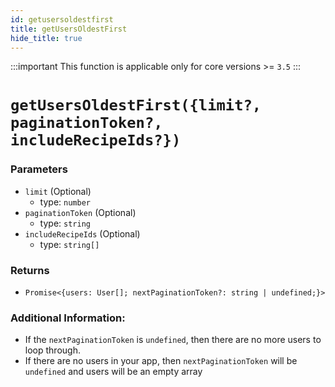 ```yaml
---
id: getusersoldestfirst
title: getUsersOldestFirst
hide_title: true
---
```


:::important
This function is applicable only for core versions >= `3.5`
:::

# ``getUsersOldestFirst({limit?, paginationToken?, includeRecipeIds?})``

### Parameters
- ``limit`` (Optional)
  - type: ``number``
- ``paginationToken`` (Optional)
  - type: ``string``
- ``includeRecipeIds`` (Optional)
  - type: ``string[]``


### Returns
- ``Promise<{users: User[]; nextPaginationToken?: string | undefined;}>``

### Additional Information:
- If the ``nextPaginationToken`` is ``undefined``, then there are no more users to loop through.
- If there are no users in your app, then ``nextPaginationToken`` will be ``undefined`` and users will be an empty array